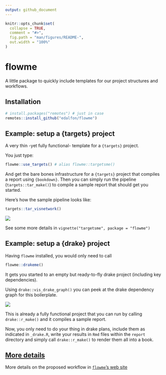 ```yaml
---
output: github_document
---
```


<!-- README.md is generated from README.Rmd. Please edit that file -->

```r
knitr::opts_chunk$set(
  collapse = TRUE,
  comment = "#>",
  fig.path = "man/figures/README-",
  out.width = "100%"
)
```

# flowme

<!-- badges: start -->
<!-- badges: end -->

A little package to quickly include templates for our project structures and
workflows. 

## Installation

``` r
# install.packages("remotes") # just in case
remotes::install_github("edalfon/flowme")
```

## Example: setup a {targets} project

A very thin -yet fully functional- template for a `{targets}` project.

You just type:

```r
flowme::use_targets() # alias flowme::targetsme()
```

And get the bare bones infrastructure for a `{targets}` project that
compiles a report using `{bookdown}`. Then you can simply run the pipeline
(`targets::tar_make()`) to compile a sample report that should get you started.

Here's how the sample pipeline looks like:
```r
targets::tar_visnetwork()
```

![](man/figures/README-targets-graph.png)<!-- -->

See some more details in `vignette("targetsme", package = "flowme")`

## Example: setup a {drake} project

Having `flowme` installed, you would only need to call

``` r
flowme::drakeme()
```

It gets you started to an empty but ready-to-fly drake project (including 
key dependencies).

Using `drake::vis_drake_graph()` you can peek at the drake dependency graph 
for this boilerplate.

![](man/figures/README-drake-graph.png)<!-- -->

This is already a fully functional project that you can run by calling
`drake::r_make()` and it compiles a sample report.

Now, you only need to do your thing in drake plans, include them as indicated in
`_drake.R`, write your results in `Rmd` files within the `report` directory and
simply call `drake::r_make()` to render them all into a book.


## [More details](https://edalfon.github.io/flowme/articles/flowme.html)

More details on the proposed workflow in [`flowme`'s web
site](https://edalfon.github.io/flowme/articles/flowme.html)

